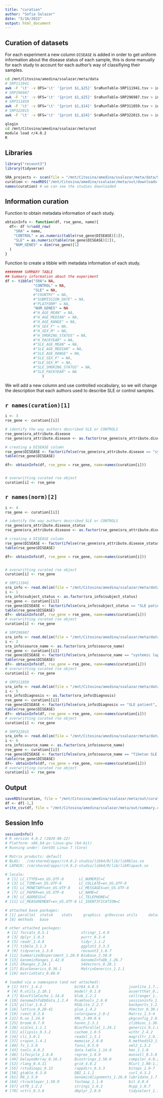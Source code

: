 ```yaml
---
title: "curation"
author: "Sofia Salazar"
date: "5/16/2022"
output: html_document
---
```


## Curation of datasets

For each experiment a new column `DISEASE` is added in order to get uniform information about the disease status of each sample, this is done manually for each study to account for each author's way of classifiying their samples.

```bash
cd /mnt/Citosina/amedina/ssalazar/meta/data
# SRP111941
awk -F '\t' -v OFS='\t' '{print $1,$25}' SraRunTable-SRP111941.tsv > info-SRP111941.tsv
# SRP296987
awk -F '\t' -v OFS='\t' '{print $1,$25}' SraRunTable-SRP296987.tsv > info-SRP296987.tsv
# SRP311059
awk -F '\t' -v OFS='\t' '{print $1,$14}' SraRunTable-SRP311059.tsv > info-SRP311059.tsv
# SRP322015
awk -F '\t' -v OFS='\t' '{print $1,$24}' SraRunTable-SRP322015.tsv > info-SRP322015.tsv
```

```bash
qlogin
cd /mnt/Citosina/amedina/ssalazar/meta/out
module load r/4.0.2
R
```

## Libraries

```r
library("recount3")
library(tidyverse)
```


```r
SRA_projects <- scan(file = "/mnt/Citosina/amedina/ssalazar/meta/data/SRA-IDs.txt", character(), sep=",")
curation <- readRDS("/mnt/Citosina/amedina/ssalazar/meta/out/downloads.xz")
names(curation) # we can see the studies downloaded
```

## Information curation

Function to obtain metadata information of each study.

```r
obtainInfo <- function(df, rse_gene, name){
  df<- df %>%add_row(
    "SRA" = name,
    "CONTROL" = as.numeric(table(rse_gene$DISEASE)[1]),
    "SLE" = as.numeric(table(rse_gene$DISEASE)[2]),
    "NUM_GENES" = dim(rse_gene)[1]
  )
}
```

Function to create a tibble with metadata information of each study.

```r
######## SUMMARY TABLE
## Summary information about the experiment
df <- tibble("SRA"= NA,
             "CONTROL" = NA,
             "SLE" = NA,
             #"COUNTRY" = NA,
             #"SUBMISSION_DATE" = NA,
             #"PLATFORM" = NA,
             "NUM_GENES" = NA
             #"H_AGE_MEAN" = NA,
             #"H_AGE_MEDIAN" = NA,
             #"H_AGE_RANGE" = NA,
             #"H_SEX_F" = NA,
             #"H_SEX_M" = NA,
             #"H_SMOKING_STATUS" = NA,
             #"H_PACKYEAR" = NA,
             #"SLE_AGE_MEAN" = NA,
             #"SLE_AGE_MEDIAN" = NA,
             #"SLE_AGE_RANGE" = NA,
             #"SLE_SEX_F" = NA,
             #"SLE_SEX_M" = NA,
             #"SLE_SMOKING_STATUS" = NA,
             #"SLE_PACKYEAR" = NA
                 )
```

We will add a new column and use controlled vocabulary, so we will change the 
description that each authors used to describe SLE or control samples.

## `r names(curation)[1] `

```r
i <- 3
rse_gene <- curation[[i]]

# identify the way authors described SLE or CONTROLS
rse_gene$sra_attribute.disease
rse_gene$sra_attribute.disease <- as.factor(rse_gene$sra_attribute.disease)

# creating a DISEASE column
rse_gene$DISEASE <- factor(ifelse(rse_gene$sra_attribute.disease == "systemic lupus erythematosus", "SLE", "CONTROL"))
table(rse_gene$DISEASE)

df<- obtainInfo(df, rse_gene = rse_gene, name=names(curation[i]))


# overwritting curated rse object
curation[i] <- rse_gene
```

## `r names(norm)[2] `

```r
i <- 4
rse_gene <- curation[[i]]

# identify the way authors described SLE or CONTROLS
rse_gene$sra_attribute.disease_status
rse_gene$sra_attribute.disease <- as.factor(rse_gene$sra_attribute.disease_status)

# creating a DISEASE column
rse_gene$DISEASE <- factor(ifelse(rse_gene$sra_attribute.disease_status == "systemic lupus erythematosus (SLE)", "SLE", "CONTROL"))
table(rse_gene$DISEASE)

df<- obtainInfo(df, rse_gene = rse_gene, name=names(curation[i]))


# overwritting curated rse object
curation[i] <- rse_gene
```




```r
# SRP111941
sra_info <- read.delim(file = "/mnt/Citosina/amedina/ssalazar/meta/data/info-SRP111941.tsv", header = T, sep= '\t')
i <- 1
sra_info$subject_status <- as.factor(sra_info$subject_status)
rse_gene <- curation[[i]]
rse_gene$DISEASE <- factor(ifelse(sra_info$subject_status == "SLE patient", "SLE", "CONTROL"))
table(rse_gene$DISEASE)
df<- obtainInfo(df, rse_gene = rse_gene, name=names(curation[i]))
# overwritting curated rse object
curation[i] <- rse_gene
```

```r
# SRP296987
sra_info <- read.delim(file = "/mnt/Citosina/amedina/ssalazar/meta/data/info-SRP296987.tsv", header = T, sep= '\t')
i <- 2
sra_info$source_name <- as.factor(sra_info$source_name)
rse_gene <- curation[[i]]
rse_gene$DISEASE <- factor(ifelse(sra_info$source_name == "systemic lupus erythematosus", "SLE", "CONTROL"))
table(rse_gene$DISEASE)
df<- obtainInfo(df, rse_gene = rse_gene, name=names(curation[i]))
# overwritting curated rse object
curation[i] <- rse_gene
```

```r
# SRP311059
sra_info <- read.delim(file = "/mnt/Citosina/amedina/ssalazar/meta/data/info-SRP311059.tsv", header = T, sep= '\t')
i <- 5
sra_info$Diagnosis <- as.factor(sra_info$Diagnosis)
rse_gene <- curation[[i]]
rse_gene$DISEASE <- factor(ifelse(sra_info$Diagnosis == "SLE patient", "SLE", "CONTROL"))
table(rse_gene$DISEASE)
df<- obtainInfo(df, rse_gene = rse_gene, name=names(curation[i]))
# overwritting curated rse object
curation[i] <- rse_gene
```

```r
# SRP322015
sra_info <- read.delim(file = "/mnt/Citosina/amedina/ssalazar/meta/data/info-SRP322015.tsv", header = T, sep= '\t')
i <- 6
sra_info$source_name <- as.factor(sra_info$source_name)
rse_gene <- curation[[i]]
rse_gene$DISEASE <- factor(ifelse(sra_info$source_name == "Tibetan SLE patients", "SLE", "CONTROL"))
table(rse_gene$DISEASE)
df<- obtainInfo(df, rse_gene = rse_gene, name=names(curation[i]))
# overwritting curated rse object
curation[i] <- rse_gene
```


## Output

```r
saveRDS(curation, file = "/mnt/Citosina/amedina/ssalazar/meta/out/curated_rse.xz", compress="xz")
df <- df[-1,]
write_csv(df, file = "/mnt/Citosina/amedina/ssalazar/meta/out/summary.csv")
```

## Session Info

```r
sessionInfo()
# R version 4.0.2 (2020-06-22)
# Platform: x86_64-pc-linux-gnu (64-bit)
# Running under: CentOS Linux 7 (Core)

# Matrix products: default
# BLAS:   /cm/shared/apps/r/4.0.2-studio/lib64/R/lib/libRblas.so
# LAPACK: /cm/shared/apps/r/4.0.2-studio/lib64/R/lib/libRlapack.so

# locale:
 # [1] LC_CTYPE=en_US.UTF-8       LC_NUMERIC=C              
 # [3] LC_TIME=en_US.UTF-8        LC_COLLATE=en_US.UTF-8    
 # [5] LC_MONETARY=en_US.UTF-8    LC_MESSAGES=en_US.UTF-8   
 # [7] LC_PAPER=en_US.UTF-8       LC_NAME=C                 
 # [9] LC_ADDRESS=C               LC_TELEPHONE=C            
# [11] LC_MEASUREMENT=en_US.UTF-8 LC_IDENTIFICATION=C       

# attached base packages:
# [1] parallel  stats4    stats     graphics  grDevices utils     datasets 
# [8] methods   base     

# other attached packages:
 # [1] forcats_0.5.1               stringr_1.4.0              
 # [3] dplyr_1.0.3                 purrr_0.3.4                
 # [5] readr_1.4.0                 tidyr_1.1.2                
 # [7] tibble_3.1.3                ggplot2_3.3.5              
 # [9] tidyverse_1.3.0             recount3_1.0.7             
# [11] SummarizedExperiment_1.20.0 Biobase_2.50.0             
# [13] GenomicRanges_1.42.0        GenomeInfoDb_1.26.7        
# [15] IRanges_2.24.1              S4Vectors_0.28.1           
# [17] BiocGenerics_0.36.1         MatrixGenerics_1.2.1       
# [19] matrixStats_0.60.0         

# loaded via a namespace (and not attached):
 # [1] httr_1.4.2               bit64_4.0.5              jsonlite_1.7.2          
 # [4] R.utils_2.10.1           modelr_0.1.8             assertthat_0.2.1        
 # [7] BiocFileCache_1.14.0     blob_1.2.1               cellranger_1.1.0        
# [10] GenomeInfoDbData_1.2.4   Rsamtools_2.6.0          sessioninfo_1.1.1       
# [13] pillar_1.6.2             RSQLite_2.2.7            backports_1.2.1         
# [16] lattice_0.20-41          glue_1.4.2               XVector_0.30.0          
# [19] rvest_0.3.6              colorspace_2.0-2         Matrix_1.3-4            
# [22] R.oo_1.24.0              XML_3.99-0.6             pkgconfig_2.0.3         
# [25] broom_0.7.9              haven_2.3.1              zlibbioc_1.36.0         
# [28] scales_1.1.1             BiocParallel_1.24.1      generics_0.1.0          
# [31] ellipsis_0.3.2           cachem_1.0.5             withr_2.4.2             
# [34] cli_3.0.1                readxl_1.3.1             magrittr_2.0.1          
# [37] crayon_1.4.1             memoise_2.0.0            R.methodsS3_1.8.1       
# [40] fs_1.5.0                 fansi_0.5.0              xml2_1.3.2              
# [43] tools_4.0.2              data.table_1.14.0        hms_1.1.0               
# [46] lifecycle_1.0.0          reprex_1.0.0             munsell_0.5.0           
# [49] DelayedArray_0.16.3      Biostrings_2.58.0        compiler_4.0.2          
# [52] rlang_0.4.11             grid_4.0.2               RCurl_1.98-1.3          
# [55] rstudioapi_0.13          rappdirs_0.3.3           bitops_1.0-7            
# [58] gtable_0.3.0             DBI_1.1.1                curl_4.3.2              
# [61] R6_2.5.0                 GenomicAlignments_1.26.0 lubridate_1.7.9.2       
# [64] rtracklayer_1.50.0       fastmap_1.1.0            bit_4.0.4               
# [67] utf8_1.2.2               stringi_1.6.2            Rcpp_1.0.7              
# [70] vctrs_0.3.8              dbplyr_2.0.0             tidyselect_1.1.0  
```

